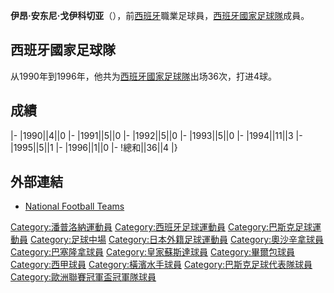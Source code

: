 {{Multiple issues|
{{blpunsourced|time=2015-12-08T16:11:37+00:00}}
{{Expand language|1=en|time=2020-08-01T11:39:52+00:00}}
}}
{{noteTA
|T=zh-hans:伊昂·安东尼·戈伊科切亚;zh-hk:伊昂·安多尼·佳高查;zh-tw:伊昂·安多尼·戈耶戈切亞;
|1=zh-hans:伊昂·安东尼·戈伊科切亚;zh-hk:伊昂·安多尼·佳高查;zh-tw:伊昂·安多尼·戈耶戈切亞;
}}

{{Infobox football biography
|name=伊昂·安东尼·戈伊科切亚
|image=Jon Andoni Goikoetxea 2016.jpg
|fullname=Ion Andoni Goikoetxea
|birth_date={{Birth date and age|1965|10|21}}
|cityofbirth=[[潘普洛納_(西班牙)|潘普洛納]]
|countryofbirth=[[西班牙|西班牙]]
|height=
|position=[[中场|中场]]
|currentclub=
|years1=1985-1988
|clubs1=[[奥萨苏纳竞技俱乐部|奧沙辛拿]]
|caps1=95
|goals1=19
|years2=1988-1990
|clubs2=[[巴塞罗那足球俱乐部|巴塞隆拿]]
|caps2=126
|goals2=6
|years3=1990-1994
|clubs3=[[皇家蘇斯達|皇家蘇斯達]](租借)
|caps3=74
|goals3=10
|years4=1994-1997
|clubs4=[[毕尔巴鄂竞技俱乐部|畢爾包]]
|caps4=92
|goals4=1
|years5=1998
|clubs5=[[橫濱水手|橫濱水手]]
|caps5=23
|goals5=0
|years6=1998-1999
|clubs6=[[奥萨苏纳竞技俱乐部|奧沙辛拿]]
|caps6=17
|goals6=0
|nationalyears=1990-1996
|nationalteam=[[西班牙國家足球隊|西班牙]]
|nationalcaps(goals)=36 (4)
}}
'''伊昂·安东尼·戈伊科切亚'''（{{Bd|1965年|10月21日||}}），前[[西班牙|西班牙]]職業足球員，[[西班牙國家足球隊|西班牙國家足球隊]]成員。

==西班牙國家足球隊==
从1990年到1996年，他共为[[西班牙國家足球隊|西班牙國家足球隊]]出场36次，打进4球。

==成績==
{{Football player national team statistics|ESP}}
|-
|1990||4||0
|-
|1991||5||0
|-
|1992||5||0
|-
|1993||5||0
|-
|1994||11||3
|-
|1995||5||1
|-
|1996||1||0
|-
!總和||36||4
|}

==外部連結==
{{Reflist}}
*[http://www.national-football-teams.com/v2/player.php?id=15583 National Football Teams]

{{1994年世界盃足球賽西班牙參賽名單}}
{{Soccer-player-stub}}

{{DEFAULTSORT:Goikoetxea, Ion Andoni}}
[[Category:潘普洛納運動員|Category:潘普洛納運動員]]
[[Category:西班牙足球運動員|Category:西班牙足球運動員]]
[[Category:巴斯克足球運動員|Category:巴斯克足球運動員]]
[[Category:足球中場|Category:足球中場]]
[[Category:日本外籍足球運動員|Category:日本外籍足球運動員]]
[[Category:奧沙辛拿球員|Category:奧沙辛拿球員]]
[[Category:巴塞隆拿球員|Category:巴塞隆拿球員]]
[[Category:皇家蘇斯達球員|Category:皇家蘇斯達球員]]
[[Category:畢爾包球員|Category:畢爾包球員]]
[[Category:西甲球員|Category:西甲球員]]
[[Category:橫濱水手球員|Category:橫濱水手球員]]
[[Category:巴斯克足球代表隊球員|Category:巴斯克足球代表隊球員]]
[[Category:歐洲聯賽冠軍盃冠軍隊球員|Category:歐洲聯賽冠軍盃冠軍隊球員]]